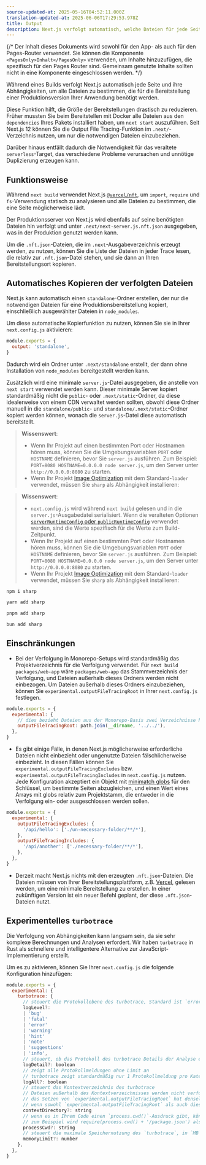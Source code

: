 ```yaml
---
source-updated-at: 2025-05-16T04:52:11.000Z
translation-updated-at: 2025-06-06T17:29:53.978Z
title: Output
description: Next.js verfolgt automatisch, welche Dateien für jede Seite benötigt werden, um die Bereitstellung Ihrer Anwendung zu vereinfachen. Erfahren Sie hier, wie es funktioniert.
---
```


{/* Der Inhalt dieses Dokuments wird sowohl für den App- als auch für den Pages-Router verwendet. Sie können die Komponente `<PagesOnly>Inhalt</PagesOnly>` verwenden, um Inhalte hinzuzufügen, die spezifisch für den Pages Router sind. Gemeinsam genutzte Inhalte sollten nicht in eine Komponente eingeschlossen werden. */}

Während eines Builds verfolgt Next.js automatisch jede Seite und ihre Abhängigkeiten, um alle Dateien zu bestimmen, die für die Bereitstellung einer Produktionsversion Ihrer Anwendung benötigt werden.

Diese Funktion hilft, die Größe der Bereitstellungen drastisch zu reduzieren. Früher mussten Sie beim Bereitstellen mit Docker alle Dateien aus den `dependencies` Ihres Pakets installiert haben, um `next start` auszuführen. Seit Next.js 12 können Sie die Output File Tracing-Funktion im `.next/`-Verzeichnis nutzen, um nur die notwendigen Dateien einzubeziehen.

Darüber hinaus entfällt dadurch die Notwendigkeit für das veraltete `serverless`-Target, das verschiedene Probleme verursachen und unnötige Duplizierung erzeugen kann.

## Funktionsweise

Während `next build` verwendet Next.js [`@vercel/nft`](https://github.com/vercel/nft), um `import`, `require` und `fs`-Verwendung statisch zu analysieren und alle Dateien zu bestimmen, die eine Seite möglicherweise lädt.

Der Produktionsserver von Next.js wird ebenfalls auf seine benötigten Dateien hin verfolgt und unter `.next/next-server.js.nft.json` ausgegeben, was in der Produktion genutzt werden kann.

Um die `.nft.json`-Dateien, die im `.next`-Ausgabeverzeichnis erzeugt werden, zu nutzen, können Sie die Liste der Dateien in jeder Trace lesen, die relativ zur `.nft.json`-Datei stehen, und sie dann an Ihren Bereitstellungsort kopieren.

## Automatisches Kopieren der verfolgten Dateien

Next.js kann automatisch einen `standalone`-Ordner erstellen, der nur die notwendigen Dateien für eine Produktionsbereitstellung kopiert, einschließlich ausgewählter Dateien in `node_modules`.

Um diese automatische Kopierfunktion zu nutzen, können Sie sie in Ihrer `next.config.js` aktivieren:

```js filename="next.config.js"
module.exports = {
  output: 'standalone',
}
```

Dadurch wird ein Ordner unter `.next/standalone` erstellt, der dann ohne Installation von `node_modules` bereitgestellt werden kann.

Zusätzlich wird eine minimale `server.js`-Datei ausgegeben, die anstelle von `next start` verwendet werden kann. Dieser minimale Server kopiert standardmäßig nicht die `public`- oder `.next/static`-Ordner, da diese idealerweise von einem CDN verwaltet werden sollten, obwohl diese Ordner manuell in die `standalone/public`- und `standalone/.next/static`-Ordner kopiert werden können, wonach die `server.js`-Datei diese automatisch bereitstellt.

<AppOnly>

> **Wissenswert**:
>
> - Wenn Ihr Projekt auf einen bestimmten Port oder Hostnamen hören muss, können Sie die Umgebungsvariablen `PORT` oder `HOSTNAME` definieren, bevor Sie `server.js` ausführen. Zum Beispiel: `PORT=8080 HOSTNAME=0.0.0.0 node server.js`, um den Server unter `http://0.0.0.0:8080` zu starten.
> - Wenn Ihr Projekt [Image Optimization](/docs/app/building-your-application/optimizing/images) mit dem Standard-`loader` verwendet, müssen Sie `sharp` als Abhängigkeit installieren:

</AppOnly>

<PagesOnly>

> **Wissenswert**:
>
> - `next.config.js` wird während `next build` gelesen und in die `server.js`-Ausgabedatei serialisiert. Wenn die veralteten Optionen [`serverRuntimeConfig` oder `publicRuntimeConfig`](/docs/pages/api-reference/next-config-js/runtime-configuration) verwendet werden, sind die Werte spezifisch für die Werte zum Build-Zeitpunkt.
> - Wenn Ihr Projekt auf einen bestimmten Port oder Hostnamen hören muss, können Sie die Umgebungsvariablen `PORT` oder `HOSTNAME` definieren, bevor Sie `server.js` ausführen. Zum Beispiel: `PORT=8080 HOSTNAME=0.0.0.0 node server.js`, um den Server unter `http://0.0.0.0:8080` zu starten.
> - Wenn Ihr Projekt [Image Optimization](/docs/pages/building-your-application/optimizing/images) mit dem Standard-`loader` verwendet, müssen Sie `sharp` als Abhängigkeit installieren:

</PagesOnly>

```bash filename="Terminal"
npm i sharp
```

```bash filename="Terminal"
yarn add sharp
```

```bash filename="Terminal"
pnpm add sharp
```

```bash filename="Terminal"
bun add sharp
```

## Einschränkungen

- Bei der Verfolgung in Monorepo-Setups wird standardmäßig das Projektverzeichnis für die Verfolgung verwendet. Für `next build packages/web-app` wäre `packages/web-app` das Stammverzeichnis der Verfolgung, und Dateien außerhalb dieses Ordners werden nicht einbezogen. Um Dateien außerhalb dieses Ordners einzubeziehen, können Sie `experimental.outputFileTracingRoot` in Ihrer `next.config.js` festlegen.

```js filename="packages/web-app/next.config.js"
module.exports = {
  experimental: {
    // dies bezieht Dateien aus der Monorepo-Basis zwei Verzeichnisse höher ein
    outputFileTracingRoot: path.join(__dirname, '../../'),
  },
}
```

- Es gibt einige Fälle, in denen Next.js möglicherweise erforderliche Dateien nicht einbezieht oder ungenutzte Dateien fälschlicherweise einbezieht. In diesen Fällen können Sie `experimental.outputFileTracingExcludes` bzw. `experimental.outputFileTracingIncludes` in `next.config.js` nutzen. Jede Konfiguration akzeptiert ein Objekt mit [minimatch globs](https://www.npmjs.com/package/minimatch) für den Schlüssel, um bestimmte Seiten abzugleichen, und einen Wert eines Arrays mit globs relativ zum Projektstamm, die entweder in die Verfolgung ein- oder ausgeschlossen werden sollen.

```js filename="next.config.js"
module.exports = {
  experimental: {
    outputFileTracingExcludes: {
      '/api/hello': ['./un-necessary-folder/**/*'],
    },
    outputFileTracingIncludes: {
      '/api/another': ['./necessary-folder/**/*'],
    },
  },
}
```

- Derzeit macht Next.js nichts mit den erzeugten `.nft.json`-Dateien. Die Dateien müssen von Ihrer Bereitstellungsplattform, z.B. [Vercel](https://vercel.com), gelesen werden, um eine minimale Bereitstellung zu erstellen. In einer zukünftigen Version ist ein neuer Befehl geplant, der diese `.nft.json`-Dateien nutzt.

## Experimentelles `turbotrace`

Die Verfolgung von Abhängigkeiten kann langsam sein, da sie sehr komplexe Berechnungen und Analysen erfordert. Wir haben `turbotrace` in Rust als schnellere und intelligentere Alternative zur JavaScript-Implementierung erstellt.

Um es zu aktivieren, können Sie Ihrer `next.config.js` die folgende Konfiguration hinzufügen:

```js filename="next.config.js"
module.exports = {
  experimental: {
    turbotrace: {
      // steuert die Protokollebene des turbotrace, Standard ist `error`
      logLevel?:
      | 'bug'
      | 'fatal'
      | 'error'
      | 'warning'
      | 'hint'
      | 'note'
      | 'suggestions'
      | 'info',
      // steuert, ob das Protokoll des turbotrace Details der Analyse enthalten soll, Standard ist `false`
      logDetail?: boolean
      // zeigt alle Protokollmeldungen ohne Limit an
      // turbotrace zeigt standardmäßig nur 1 Protokollmeldung pro Kategorie an
      logAll?: boolean
      // steuert das Kontextverzeichnis des turbotrace
      // Dateien außerhalb des Kontextverzeichnisses werden nicht verfolgt
      // das Setzen von `experimental.outputFileTracingRoot` hat denselben Effekt
      // wenn sowohl `experimental.outputFileTracingRoot` als auch diese Option gesetzt sind, wird `experimental.turbotrace.contextDirectory` verwendet
      contextDirectory?: string
      // wenn es in Ihrem Code einen `process.cwd()`-Ausdruck gibt, können Sie diese Option setzen, um `turbotrace` den Wert von `process.cwd()` während der Verfolgung mitzuteilen.
      // zum Beispiel wird require(process.cwd() + '/package.json') als require('/path/to/cwd/package.json') verfolgt
      processCwd?: string
      // steuert die maximale Speichernutzung des `turbotrace`, in `MB`, Standard ist `6000`.
      memoryLimit?: number
    },
  },
}
```